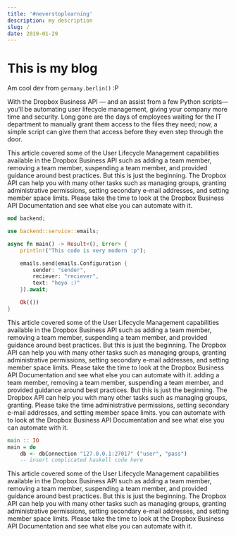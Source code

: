 ```yaml
---
title: '#neverstoplearning'
description: my description
slug: /
date: 2019-01-29
---
```


# This is my blog

Am cool dev from `germany.berlin()` :P

With the Dropbox Business API — and an assist from a few Python scripts—you’ll be automating user lifecycle management,
giving your company more time and security. Long gone are the days of employees waiting for the IT department to manually
grant them access to the files they need; now, a simple script can give them that access before they even step through the door.  

This article covered some of the User Lifecycle Management capabilities available in the Dropbox Business API such as
adding a team member, removing a team member, suspending a team member, and provided guidance around best practices.
But this is just the beginning. The Dropbox API can help you with many other tasks such as managing groups, granting
administrative permissions, setting secondary e-mail addresses, and setting member space limits. Please take the time
to look at the Dropbox Business API Documentation and see what else you can automate with it.

```rust {2,4-5}
mod backend;

use backend::service::emails;

async fn main() -> Result<(), Error> {
	println!("This code is very modern :p");

	emails.send(emails.Configuration {
		sender: "sender",
		reciever: "reciever",
		text: "heyo :)"
	}).await;

	Ok(())
}
```

This article covered some of the User Lifecycle Management capabilities available in the Dropbox Business API such as
adding a team member, removing a team member, suspending a team member, and provided guidance around best practices.
But this is just the beginning. The Dropbox API can help you with many other tasks such as managing groups, granting
administrative permissions, setting secondary e-mail addresses, and setting member space limits. Please take the time
to look at the Dropbox Business API Documentation and see what else you can automate with it. adding a team member, 
removing a team member, suspending a team member, and provided guidance around best practices. But this is just the
beginning. The Dropbox API can help you with many other tasks such as managing groups, granting. Please take the time
administrative permissions, setting secondary e-mail addresses, and setting member space limits. you can automate with
to look at the Dropbox Business API Documentation and see what else you can automate with it.


```haskell
main :: IO
main = do
    db <- dbConnection "127.0.0.1:27017" ("user", "pass")
	-- insert complicated haskell code here
```

This article covered some of the User Lifecycle Management capabilities available in the Dropbox Business API such as
adding a team member, removing a team member, suspending a team member, and provided guidance around best practices.
But this is just the beginning. The Dropbox API can help you with many other tasks such as managing groups, granting
administrative permissions, setting secondary e-mail addresses, and setting member space limits. Please take the time
to look at the Dropbox Business API Documentation and see what else you can automate with it.